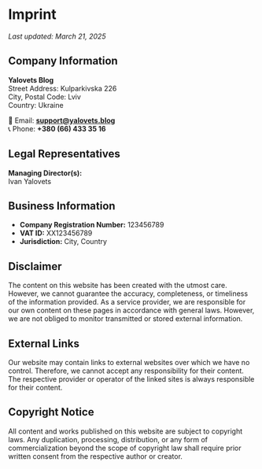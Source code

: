 # Imprint

_Last updated: March 21, 2025_

## Company Information

**Yalovets Blog**  
Street Address: Kulparkivska 226  
City, Postal Code: Lviv  
Country: Ukraine  

📧 Email: **support@yalovets.blog**  
📞 Phone: **+380 (66) 433 35 16**  

## Legal Representatives

**Managing Director(s):**  
Ivan Yalovets

## Business Information

- **Company Registration Number:** 123456789  
- **VAT ID:** XX123456789  
- **Jurisdiction:** City, Country  

## Disclaimer

The content on this website has been created with the utmost care. However, we cannot guarantee the accuracy, completeness, or timeliness of the information provided. As a service provider, we are responsible for our own content on these pages in accordance with general laws. However, we are not obliged to monitor transmitted or stored external information.

## External Links

Our website may contain links to external websites over which we have no control. Therefore, we cannot accept any responsibility for their content. The respective provider or operator of the linked sites is always responsible for their content.

## Copyright Notice

All content and works published on this website are subject to copyright laws. Any duplication, processing, distribution, or any form of commercialization beyond the scope of copyright law shall require prior written consent from the respective author or creator.
